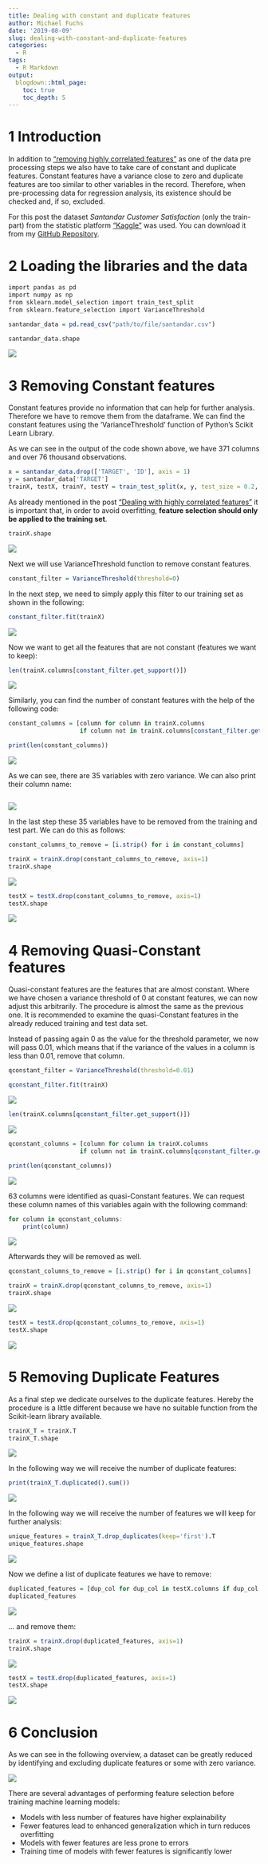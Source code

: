 ```yaml
---
title: Dealing with constant and duplicate features
author: Michael Fuchs
date: '2019-08-09'
slug: dealing-with-constant-and-duplicate-features
categories:
  - R
tags:
  - R Markdown
output:
  blogdown::html_page:
    toc: true
    toc_depth: 5
---
```


 
# 1 Introduction

In addition to ["removing highly correlated features"](https://michael-fuchs-python.netlify.com/2019/07/28/dealing-with-highly-correlated-features/) as one of the data pre processing steps we also have to take care of constant and duplicate features. Constant features have a variance close to zero and duplicate features are too similar to other variables in the record. Therefore, when pre-processing data for regression analysis, its existence should be checked and, if so, excluded.


For this post the dataset *Santandar Customer Satisfaction* (only the train-part) from the statistic platform ["Kaggle"](https://www.kaggle.com/c/santander-customer-satisfaction/data) was used. You can download it from my [GitHub Repository](https://github.com/MFuchs1989/Datasets-and-Miscellaneous/tree/main/datasets).


# 2 Loading the libraries and the data



```r
import pandas as pd
import numpy as np
from sklearn.model_selection import train_test_split
from sklearn.feature_selection import VarianceThreshold
```


```r
santandar_data = pd.read_csv("path/to/file/santandar.csv")
```


```r
santandar_data.shape
```

![](/post/2019-08-09-dealing-with-constant-and-duplicate-features_files/p16p1.png)


# 3 Removing Constant features

Constant features provide no information that can help for further analysis. Therefore we have to remove them from the dataframe. We can find the constant features using the 'VarianceThreshold' function of Python's Scikit Learn Library. 

As we can see in the output of the code shown above, we have 371 columns and over 76 thousand observations.


```r
x = santandar_data.drop(['TARGET', 'ID'], axis = 1)
y = santandar_data['TARGET']
trainX, testX, trainY, testY = train_test_split(x, y, test_size = 0.2, random_state=45)
```


As already mentioned in the post ["Dealing with highly correlated features"](https://michael-fuchs-python.netlify.com/2019/07/28/dealing-with-highly-correlated-features/) it is important that, in order to avoid overfitting, **feature selection should only be applied to the training set**.


```r
trainX.shape
```

![](/post/2019-08-09-dealing-with-constant-and-duplicate-features_files/p16p2.png)


Next we will use VarianceThreshold function to remove constant features.

```r
constant_filter = VarianceThreshold(threshold=0)
```

In the next step, we need to simply apply this filter to our training set as shown in the following:

```r
constant_filter.fit(trainX)
```

![](/post/2019-08-09-dealing-with-constant-and-duplicate-features_files/p16p3.png)


Now we want to get all the features that are not constant (features we want to keep):

```r
len(trainX.columns[constant_filter.get_support()])
```

![](/post/2019-08-09-dealing-with-constant-and-duplicate-features_files/p16p4.png)


Similarly, you can find the number of constant features with the help of the following code:


```r
constant_columns = [column for column in trainX.columns
                    if column not in trainX.columns[constant_filter.get_support()]]

print(len(constant_columns))
```

![](/post/2019-08-09-dealing-with-constant-and-duplicate-features_files/p16p5.png)



As we can see, there are 35 variables with zero variance.
We can also print their column name:

```r

```

![](/post/2019-08-09-dealing-with-constant-and-duplicate-features_files/p16p6.png)


In the last step these 35 variables have to be removed from the training and test part.
We can do this as follows:


```r
constant_columns_to_remove = [i.strip() for i in constant_columns]
```


```r
trainX = trainX.drop(constant_columns_to_remove, axis=1)
trainX.shape
```

![](/post/2019-08-09-dealing-with-constant-and-duplicate-features_files/p16p7.png)



```r
testX = testX.drop(constant_columns_to_remove, axis=1)
testX.shape
```

![](/post/2019-08-09-dealing-with-constant-and-duplicate-features_files/p16p8.png)



# 4 Removing Quasi-Constant features


Quasi-constant features are the features that are almost constant. Where we have chosen a variance threshold of 0 at constant features, we can now adjust this arbitrarily. The procedure is almost the same as the previous one. It is recommended to examine the quasi-Constant features in the already reduced training and test data set.



Instead of passing again 0 as the value for the threshold parameter, we now will pass 0.01, which means that if the variance of the values in a column is less than 0.01, remove that column.



```r
qconstant_filter = VarianceThreshold(threshold=0.01)
```


```r
qconstant_filter.fit(trainX)
```

![](/post/2019-08-09-dealing-with-constant-and-duplicate-features_files/p16p9.png)



```r
len(trainX.columns[qconstant_filter.get_support()])
```

![](/post/2019-08-09-dealing-with-constant-and-duplicate-features_files/p16p10.png)



```r
qconstant_columns = [column for column in trainX.columns
                    if column not in trainX.columns[qconstant_filter.get_support()]]

print(len(qconstant_columns))
```

![](/post/2019-08-09-dealing-with-constant-and-duplicate-features_files/p16p11.png)


63 columns were identified as quasi-Constant features. We can request these column names of this variables again with the following command:


```r
for column in qconstant_columns:
    print(column)
```

![](/post/2019-08-09-dealing-with-constant-and-duplicate-features_files/p16p12.png)


Afterwards they will be removed as well.

```r
qconstant_columns_to_remove = [i.strip() for i in qconstant_columns]
```


```r
trainX = trainX.drop(qconstant_columns_to_remove, axis=1)
trainX.shape
```

![](/post/2019-08-09-dealing-with-constant-and-duplicate-features_files/p16p13.png)


```r
testX = testX.drop(qconstant_columns_to_remove, axis=1)
testX.shape
```

![](/post/2019-08-09-dealing-with-constant-and-duplicate-features_files/p16p14.png)




# 5 Removing Duplicate Features

As a final step we dedicate ourselves to the duplicate features.
Hereby the procedure is a little different because we have no suitable function from the Scikit-learn library available.



```r
trainX_T = trainX.T
trainX_T.shape
```

![](/post/2019-08-09-dealing-with-constant-and-duplicate-features_files/p16p15.png)




In the following way we will receive the number of duplicate features:

```r
print(trainX_T.duplicated().sum())
```

![](/post/2019-08-09-dealing-with-constant-and-duplicate-features_files/p16p16.png)


In the following way we will receive the number of features we will keep for further analysis:

```r
unique_features = trainX_T.drop_duplicates(keep='first').T
unique_features.shape
```

![](/post/2019-08-09-dealing-with-constant-and-duplicate-features_files/p16p17.png)


Now we define a list of duplicate features we have to remove:

```r
duplicated_features = [dup_col for dup_col in testX.columns if dup_col not in unique_features.columns]
duplicated_features
```

![](/post/2019-08-09-dealing-with-constant-and-duplicate-features_files/p16p18.png)


... and remove them:

```r
trainX = trainX.drop(duplicated_features, axis=1)
trainX.shape
```

![](/post/2019-08-09-dealing-with-constant-and-duplicate-features_files/p16p19.png)




```r
testX = testX.drop(duplicated_features, axis=1)
testX.shape
```

![](/post/2019-08-09-dealing-with-constant-and-duplicate-features_files/p16p20.png)



# 6 Conclusion

As we can see in the following overview, a dataset can be greatly reduced by identifying and excluding duplicate features or some with zero variance. 

![](/post/2019-08-09-dealing-with-constant-and-duplicate-features_files/p16p21.png)



There are several advantages of performing feature selection before training machine learning models:

+ Models with less number of features have higher explainability
+ Fewer features lead to enhanced generalization which in turn reduces overfitting
+ Models with fewer features are less prone to errors
+ Training time of models with fewer features is significantly lower



